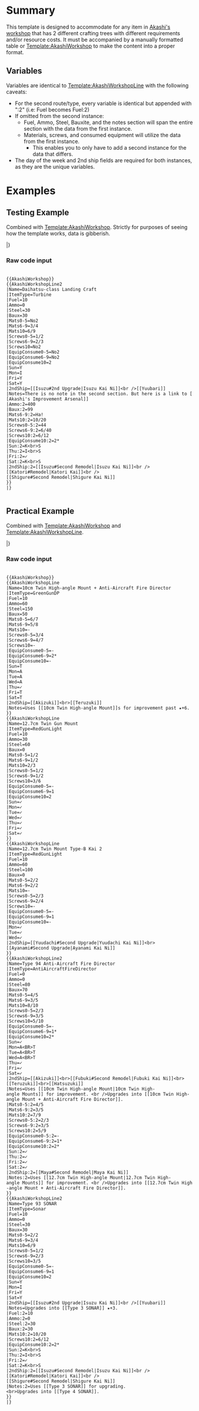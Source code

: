 =Summary=
This template is designed to accommodate for any item in [[Akashi's Improvement Arsenal|Akashi's workshop]] that has 2 different crafting trees with different requirements and/or resource costs. It must be accompanied by a manually formatted table or [[Template:AkashiWorkshop]] to make the content into a proper format.

==Variables==
Variables are identical to [[Template:AkashiWorkshopLine]] with the following caveats:
*For the second route/type, every variable is identical but appended with ":2" (i.e: Fuel becomes Fuel:2)
*If omitted from the second instance:
**Fuel, Ammo, Steel, Bauxite, and the notes section will span the entire section with the data from the first instance.
**Materials, screws, and consumed equipment will utilize the data from the first instance.
***This enables you to only have to add a second instance for the data that differs.
*The day of the week and 2nd ship fields are required for both instances, as they are the unique variables.


=Examples=
==Testing Example==
Combined with [[Template:AkashiWorkshop]]. Strictly for purposes of seeing how the template works, data is gibberish.

{{AkashiWorkshop}}
{{AkashiWorkshopLine2
|Name=Daihatsu-class Landing Craft
|ItemType=Turbine
|Fuel=10
|Ammo=0
|Steel=30
|Baux=30
|Mats0-5=No2
|Mats6-9=3/4
|Mats10=6/9
|Screws0-5=1/2
|Screws6-9=2/3
|Screws10=No2
|EquipConsume0-5=No2
|EquipConsume6-9=No2
|EquipConsume10=2
|Sun=Y
|Mon=I
|Fri=Y
|Sat=Y
|2ndShip=[[Isuzu#2nd Upgrade|Isuzu Kai Ni]]<br />[[Yuubari]]
|Notes=There is no note in the second section. But here is a link to [[Akashi's Improvement Arsenal]]
|Ammo:2=400
|Baux:2=99
|Mats6-9:2=Ha!
|Mats10:2=10/20
|Screws0-5:2=44
|Screws6-9:2=6/40
|Screws10:2=6/12
|EquipConsume10:2=2*
|Sun:2=K<br>S
|Thu:2=I<br>S
|Fri:2=✓
|Sat:2=K<br>S
|2ndShip:2=[[Isuzu#Second Remodel|Isuzu Kai Ni]]<br />[[Katori#Remodel|Katori Kai]]<br />[[Shigure#Second Remodel|Shigure Kai Ni]]
}}
|}

===Raw code input===
 <nowiki>
{{AkashiWorkshop}}
{{AkashiWorkshopLine2
|Name=Daihatsu-class Landing Craft
|ItemType=Turbine
|Fuel=10
|Ammo=0
|Steel=30
|Baux=30
|Mats0-5=No2
|Mats6-9=3/4
|Mats10=6/9
|Screws0-5=1/2
|Screws6-9=2/3
|Screws10=No2
|EquipConsume0-5=No2
|EquipConsume6-9=No2
|EquipConsume10=2
|Sun=Y
|Mon=I
|Fri=Y
|Sat=Y
|2ndShip=[[Isuzu#2nd Upgrade|Isuzu Kai Ni]]<br />[[Yuubari]]
|Notes=There is no note in the second section. But here is a link to [[Akashi's Improvement Arsenal]]
|Ammo:2=400
|Baux:2=99
|Mats6-9:2=Ha!
|Mats10:2=10/20
|Screws0-5:2=44
|Screws6-9:2=6/40
|Screws10:2=6/12
|EquipConsume10:2=2*
|Sun:2=K<br>S
|Thu:2=I<br>S
|Fri:2=✓
|Sat:2=K<br>S
|2ndShip:2=[[Isuzu#Second Remodel|Isuzu Kai Ni]]<br />[[Katori#Remodel|Katori Kai]]<br />[[Shigure#Second Remodel|Shigure Kai Ni]]
}}
|}
 </nowiki>

==Practical Example==
Combined with [[Template:AkashiWorkshop]] and [[Template:AkashiWorkshopLine]].

{{AkashiWorkshop}}
{{AkashiWorkshopLine
|Name=10cm Twin High-angle Mount + Anti-Aircraft Fire Director
|ItemType=GreenGunDP
|Fuel=10
|Ammo=60
|Steel=150
|Baux=50
|Mats0-5=6/7
|Mats6-9=5/8
|Mats10=-
|Screws0-5=3/4
|Screws6-9=4/7
|Screws10=-
|EquipConsume0-5=-
|EquipConsume6-9=2*
|EquipConsume10=-
|Sun=T
|Mon=A
|Tue=A
|Wed=A
|Thu=✓
|Fri=T
|Sat=T
|2ndShip=[[Akizuki]]<br>[[Teruzuki]]
|Notes=Uses [[10cm Twin High-angle Mount]]s for improvement past ★+6. 
}}
{{AkashiWorkshopLine
|Name=12.7cm Twin Gun Mount
|ItemType=RedGunLight
|Fuel=10
|Ammo=30
|Steel=60
|Baux=0
|Mats0-5=1/2
|Mats6-9=1/2
|Mats10=2/3
|Screws0-5=1/2
|Screws6-9=1/2
|Screws10=3/6
|EquipConsume0-5=-
|EquipConsume6-9=1
|EquipConsume10=2
|Sun=✓
|Mon=✓
|Tue=✓
|Wed=✓
|Thu=✓
|Fri=✓
|Sat=✓
}}
{{AkashiWorkshopLine
|Name=12.7cm Twin Mount Type-B Kai 2
|ItemType=RedGunLight
|Fuel=10
|Ammo=60
|Steel=100
|Baux=0
|Mats0-5=2/2
|Mats6-9=2/2
|Mats10=-
|Screws0-5=2/3
|Screws6-9=2/4
|Screws10=-
|EquipConsume0-5=-
|EquipConsume6-9=1
|EquipConsume10=-
|Mon=✓
|Tue=✓
|Wed=✓
|2ndShip=[[Yuudachi#Second Upgrade|Yuudachi Kai Ni]]<br>[[Ayanami#Second Upgrade|Ayanami Kai Ni]]
}}
{{AkashiWorkshopLine2
|Name=Type 94 Anti-Aircraft Fire Director
|ItemType=AntiAircraftFireDirector
|Fuel=0
|Ammo=0
|Steel=80
|Baux=70
|Mats0-5=4/5
|Mats6-9=3/5
|Mats10=8/10
|Screws0-5=2/3
|Screws6-9=3/5
|Screws10=5/10
|EquipConsume0-5=-
|EquipConsume6-9=1*
|EquipConsume10=2*
|Sun=✓
|Mon=A<BR>T
|Tue=A<BR>T
|Wed=A<BR>T
|Thu=✓
|Fri=✓
|Sat=✓
|2ndShip=[[Akizuki]]<br>[[Fubuki#Second Remodel|Fubuki Kai Ni]]<br>[[Teruzuki]]<br>[[Hatsuzuki]]
|Notes=Uses [[10cm Twin High-angle Mount|10cm Twin High-angle Mounts]] for improvement. <br />Upgrades into [[10cm Twin High-angle Mount + Anti-Aircraft Fire Director]].
|Mats0-5:2=4/5
|Mats6-9:2=3/5
|Mats10:2=7/9
|Screws0-5:2=2/3
|Screws6-9:2=3/5
|Screws10:2=5/9
|EquipConsume0-5:2=-
|EquipConsume6-9:2=1*
|EquipConsume10:2=2*
|Sun:2=✓
|Thu:2=✓
|Fri:2=✓
|Sat:2=✓
|2ndShip:2=[[Maya#Second Remodel|Maya Kai Ni]]
|Notes:2=Uses [[12.7cm Twin High-angle Mount|12.7cm Twin High-angle Mounts]] for improvement. <br />Upgrades into [[12.7cm Twin High-angle Mount + Anti-Aircraft Fire Director]].
}}
{{AkashiWorkshopLine2
|Name=Type 93 SONAR
|ItemType=Sonar
|Fuel=10
|Ammo=0
|Steel=30
|Baux=30
|Mats0-5=2/2
|Mats6-9=3/4
|Mats10=6/9
|Screws0-5=1/2
|Screws6-9=2/3
|Screws10=3/5
|EquipConsume0-5=-
|EquipConsume6-9=1
|EquipConsume10=2
|Sun=Y
|Mon=I
|Fri=Y
|Sat=Y
|2ndShip=[[Isuzu#2nd Upgrade|Isuzu Kai Ni]]<br />[[Yuubari]]
|Notes=Upgrades into [[Type 3 SONAR]] ★+3.
|Fuel:2=10
|Ammo:2=0
|Steel:2=30
|Baux:2=30
|Mats10:2=10/20
|Screws10:2=6/12
|EquipConsume10:2=2*
|Sun:2=K<br>S
|Thu:2=I<br>S
|Fri:2=✓
|Sat:2=K<br>S
|2ndShip:2=[[Isuzu#Second Remodel|Isuzu Kai Ni]]<br />[[Katori#Remodel|Katori Kai]]<br />[[Shigure#Second Remodel|Shigure Kai Ni]]
|Notes:2=Uses [[Type 3 SONAR]] for upgrading.<br>Upgrades into [[Type 4 SONAR]].
}}
|}

===Raw code input===

 <nowiki>
{{AkashiWorkshop}}
{{AkashiWorkshopLine
|Name=10cm Twin High-angle Mount + Anti-Aircraft Fire Director
|ItemType=GreenGunDP
|Fuel=10
|Ammo=60
|Steel=150
|Baux=50
|Mats0-5=6/7
|Mats6-9=5/8
|Mats10=-
|Screws0-5=3/4
|Screws6-9=4/7
|Screws10=-
|EquipConsume0-5=-
|EquipConsume6-9=2*
|EquipConsume10=-
|Sun=T
|Mon=A
|Tue=A
|Wed=A
|Thu=✓
|Fri=T
|Sat=T
|2ndShip=[[Akizuki]]<br>[[Teruzuki]]
|Notes=Uses [[10cm Twin High-angle Mount]]s for improvement past ★+6. 
}}
{{AkashiWorkshopLine
|Name=12.7cm Twin Gun Mount
|ItemType=RedGunLight
|Fuel=10
|Ammo=30
|Steel=60
|Baux=0
|Mats0-5=1/2
|Mats6-9=1/2
|Mats10=2/3
|Screws0-5=1/2
|Screws6-9=1/2
|Screws10=3/6
|EquipConsume0-5=-
|EquipConsume6-9=1
|EquipConsume10=2
|Sun=✓
|Mon=✓
|Tue=✓
|Wed=✓
|Thu=✓
|Fri=✓
|Sat=✓
}}
{{AkashiWorkshopLine
|Name=12.7cm Twin Mount Type-B Kai 2
|ItemType=RedGunLight
|Fuel=10
|Ammo=60
|Steel=100
|Baux=0
|Mats0-5=2/2
|Mats6-9=2/2
|Mats10=-
|Screws0-5=2/3
|Screws6-9=2/4
|Screws10=-
|EquipConsume0-5=-
|EquipConsume6-9=1
|EquipConsume10=-
|Mon=✓
|Tue=✓
|Wed=✓
|2ndShip=[[Yuudachi#Second Upgrade|Yuudachi Kai Ni]]<br>[[Ayanami#Second Upgrade|Ayanami Kai Ni]]
}}
{{AkashiWorkshopLine2
|Name=Type 94 Anti-Aircraft Fire Director
|ItemType=AntiAircraftFireDirector
|Fuel=0
|Ammo=0
|Steel=80
|Baux=70
|Mats0-5=4/5
|Mats6-9=3/5
|Mats10=8/10
|Screws0-5=2/3
|Screws6-9=3/5
|Screws10=5/10
|EquipConsume0-5=-
|EquipConsume6-9=1*
|EquipConsume10=2*
|Sun=✓
|Mon=A<BR>T
|Tue=A<BR>T
|Wed=A<BR>T
|Thu=✓
|Fri=✓
|Sat=✓
|2ndShip=[[Akizuki]]<br>[[Fubuki#Second Remodel|Fubuki Kai Ni]]<br>[[Teruzuki]]<br>[[Hatsuzuki]]
|Notes=Uses [[10cm Twin High-angle Mount|10cm Twin High-angle Mounts]] for improvement. <br />Upgrades into [[10cm Twin High-angle Mount + Anti-Aircraft Fire Director]].
|Mats0-5:2=4/5
|Mats6-9:2=3/5
|Mats10:2=7/9
|Screws0-5:2=2/3
|Screws6-9:2=3/5
|Screws10:2=5/9
|EquipConsume0-5:2=-
|EquipConsume6-9:2=1*
|EquipConsume10:2=2*
|Sun:2=✓
|Thu:2=✓
|Fri:2=✓
|Sat:2=✓
|2ndShip:2=[[Maya#Second Remodel|Maya Kai Ni]]
|Notes:2=Uses [[12.7cm Twin High-angle Mount|12.7cm Twin High-angle Mounts]] for improvement. <br />Upgrades into [[12.7cm Twin High-angle Mount + Anti-Aircraft Fire Director]].
}}
{{AkashiWorkshopLine2
|Name=Type 93 SONAR
|ItemType=Sonar
|Fuel=10
|Ammo=0
|Steel=30
|Baux=30
|Mats0-5=2/2
|Mats6-9=3/4
|Mats10=6/9
|Screws0-5=1/2
|Screws6-9=2/3
|Screws10=3/5
|EquipConsume0-5=-
|EquipConsume6-9=1
|EquipConsume10=2
|Sun=Y
|Mon=I
|Fri=Y
|Sat=Y
|2ndShip=[[Isuzu#2nd Upgrade|Isuzu Kai Ni]]<br />[[Yuubari]]
|Notes=Upgrades into [[Type 3 SONAR]] ★+3.
|Fuel:2=10
|Ammo:2=0
|Steel:2=30
|Baux:2=30
|Mats10:2=10/20
|Screws10:2=6/12
|EquipConsume10:2=2*
|Sun:2=K<br>S
|Thu:2=I<br>S
|Fri:2=✓
|Sat:2=K<br>S
|2ndShip:2=[[Isuzu#Second Remodel|Isuzu Kai Ni]]<br />[[Katori#Remodel|Katori Kai]]<br />[[Shigure#Second Remodel|Shigure Kai Ni]]
|Notes:2=Uses [[Type 3 SONAR]] for upgrading.<br>Upgrades into [[Type 4 SONAR]].
}}
|}
 </nowiki>